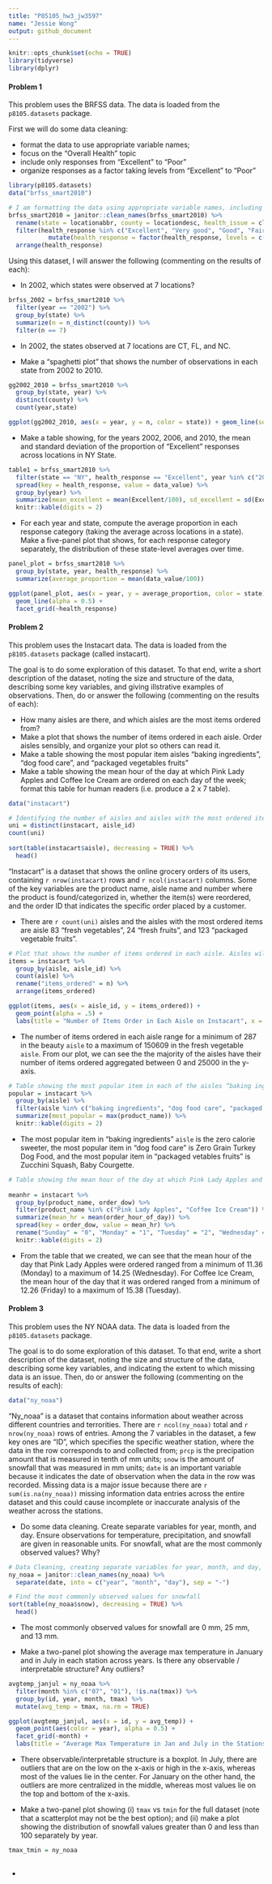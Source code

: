 ```yaml
---
title: "P85105_hw3_jw3597"
name: "Jessie Wong"
output: github_document
---
```


```r
knitr::opts_chunk$set(echo = TRUE)
library(tidyverse)
library(dplyr)
```

#### Problem 1

This problem uses the BRFSS data. The data is loaded from the `p8105.datasets` package.  

First we will do some data cleaning: 

* format the data to use appropriate variable names;
* focus on the “Overall Health” topic
* include only responses from “Excellent” to “Poor”
* organize responses as a factor taking levels from “Excellent” to “Poor”

```r
library(p8105.datasets)
data("brfss_smart2010")

# I am formatting the data using appropriate variable names, including only using responses from "Excellent" to "Poor", and then organizing the responses as a factor:
brfss_smart2010 = janitor::clean_names(brfss_smart2010) %>%
  rename(state = locationabbr, county = locationdesc, health_issue = class, health_issue_topic = topic, health_question = question, health_response = response, lower_95CI = confidence_limit_low, upper_95CI = confidence_limit_high) %>% 
  filter(health_response %in% c("Excellent", "Very good", "Good", "Fair", "Poor")) %>%
           mutate(health_response = factor(health_response, levels = c("Excellent", "Very good", "Good", "Fair", "Poor"))) %>%
  arrange(health_response)
```

Using this dataset, I will answer the following (commenting on the results of each):

* In 2002, which states were observed at 7 locations?
```r
brfss_2002 = brfss_smart2010 %>% 
  filter(year == "2002") %>%
  group_by(state) %>%
  summarize(n = n_distinct(county)) %>%
  filter(n == 7)
```

* In 2002, the states observed at 7 locations are CT, FL, and NC.

* Make a “spaghetti plot” that shows the number of observations in each state from 2002 to 2010.
```r
gg2002_2010 = brfss_smart2010 %>%
  group_by(state, year) %>%
  distinct(county) %>%
  count(year,state)

ggplot(gg2002_2010, aes(x = year, y = n, color = state)) + geom_line(se = FALSE)
```

* Make a table showing, for the years 2002, 2006, and 2010, the mean and standard deviation of the proportion of “Excellent” responses across locations in NY State.
```r
table1 = brfss_smart2010 %>%
  filter(state == "NY", health_response == "Excellent", year %in% c("2002", "2006", "2010")) %>%
  spread(key = health_response, value = data_value) %>%
  group_by(year) %>%
  summarize(mean_excellent = mean(Excellent/100), sd_excellent = sd(Excellent/100)) %>%
  knitr::kable(digits = 2)
```

* For each year and state, compute the average proportion in each response category (taking the average across locations in a state). Make a five-panel plot that shows, for each response category separately, the distribution of these state-level averages over time.
```r
panel_plot = brfss_smart2010 %>%
  group_by(state, year, health_response) %>%
  summarize(average_proportion = mean(data_value/100))

ggplot(panel_plot, aes(x = year, y = average_proportion, color = state)) + 
  geom_line(alpha = 0.5) + 
  facet_grid(~health_response)
```

#### Problem 2

This problem uses the Instacart data. The data is loaded from the `p8105.datasets` package (called instacart).  

The goal is to do some exploration of this dataset. To that end, write a short description of the dataset, noting the size and structure of the data, describing some key variables, and giving illstrative examples of observations. Then, do or answer the following (commenting on the results of each): 

* How many aisles are there, and which aisles are the most items ordered from?
* Make a plot that shows the number of items ordered in each aisle. Order aisles sensibly, and organize your plot so others can read it.
* Make a table showing the most popular item aisles “baking ingredients”, “dog food care”, and “packaged vegetables fruits”
* Make a table showing the mean hour of the day at which Pink Lady Apples and Coffee Ice Cream are ordered on each day of the week; format this table for human readers (i.e. produce a 2 x 7 table).

```r
data("instacart")

# Identifying the number of aisles and aisles with the most ordered items
uni = distinct(instacart, aisle_id)
count(uni)
  
sort(table(instacart$aisle), decreasing = TRUE) %>%
  head()
```
"Instacart" is a dataset that shows the online grocery orders of its users, containing `r nrow(instacart)` rows and `r ncol(instacart)` columns. Some of the key variables are the product name, aisle name and number where the product is found/categorized in, whether the item(s) were reordered, and the order ID that indicates the specific order placed by a customer.

* There are `r count(uni)` aisles and the aisles with the most ordered items are aisle 83 "fresh vegetables", 24 "fresh fruits", and 123 "packaged vegetable fruits".

```r
# Plot that shows the number of items ordered in each aisle. Aisles will be ordered sensibly and the plot will be organized to be readable to others
items = instacart %>%
  group_by(aisle, aisle_id) %>% 
  count(aisle) %>% 
  rename("items_ordered" = n) %>%
  arrange(items_ordered)

ggplot(items, aes(x = aisle_id, y = items_ordered)) + 
  geom_point(alpha = .5) + 
  labs(title = "Number of Items Order in Each Aisle on Instacart", x = "Aisle Number", y = "Number of Items Ordered")
```
* The number of items ordered in each aisle range for a minimum of 287 in the beauty `aisle` to a maximum of 150609 in the fresh vegetable `aisle`. From our plot, we can see the the majority of the aisles have their number of items ordered aggregated between 0 and 25000 in the y-axis. 

```r
# Table showing the most popular item in each of the aisles “baking ingredients”, “dog food care”, and “packaged vegetables fruits
popular = instacart %>%
  group_by(aisle) %>%
  filter(aisle %in% c("baking ingredients", "dog food care", "packaged vegetables fruits")) %>%
  summarize(most_popular = max(product_name)) %>%
  knitr::kable(digits = 2)
```

* The most popular item in "baking ingredients" `aisle` is the zero calorie sweeter, the most popular item in "dog food care" is Zero Grain Turkey Dog Food, and the most popular item in "packaged vetables fruits" is Zucchini Squash, Baby Courgette.

```r
# Table showing the mean hour of the day at which Pink Lady Apples and Coffee Ice Cream are ordered on each day of the week; format this table for human readers (i.e. produce a 2 x 7 table)
  
meanhr = instacart %>%
  group_by(product_name, order_dow) %>%
  filter(product_name %in% c("Pink Lady Apples", "Coffee Ice Cream")) %>%
  summarize(mean_hr = mean(order_hour_of_day)) %>%
  spread(key = order_dow, value = mean_hr) %>%
  rename("Sunday" = "0", "Monday" = "1", "Tuesday" = "2", "Wednesday" = "3", "Thursday" = "4", "Friday" = "5", "Saturday" = "6", "Product Name" = "product_name") %>%
  knitr::kable(digits = 2)
```

* From the table that we created, we can see that the mean hour of the day that Pink Lady Apples were ordered ranged from a minimum of 11.36 (Monday) to a maximum of 14.25 (Wednesday). For Coffee Ice Cream, the mean hour of the day that it was ordered ranged from a minimum of 12.26 (Friday) to a maximum of 15.38 (Tuesday).

#### Problem 3

This problem uses the NY NOAA data. The data is loaded from the `p8105.datasets` package.  

The goal is to do some exploration of this dataset. To that end, write a short description of the dataset, noting the size and structure of the data, describing some key variables, and indicating the extent to which missing data is an issue. Then, do or answer the following (commenting on the results of each):
```r
data("ny_noaa")
```

"Ny_noaa" is a dataset that contains information about weather across different countries and terrorities. There are `r ncol(ny_noaa)` total and `r nrow(ny_noaa)` rows of entries. Among the 7 variables in the dataset, a few key ones are "ID", which specifies the specific weather station, where the data in the row corresponds to and collected from; `prcp` is the precipation amount that is measured in tenth of mm units; `snow` is the amount of snowfall that was measured in mm units; `date` is an important variable because it indicates the date of observation when the data in the row was recorded. Missing data is a major issue because there are `r sum(is.na(ny_noaa))` missing information data entries across the entire dataset and this could cause incomplete or inaccurate analysis of the weather across the stations.

* Do some data cleaning. Create separate variables for year, month, and day. Ensure observations for temperature, precipitation, and snowfall are given in reasonable units. For snowfall, what are the most commonly observed values? Why?
```r
# Data Cleaning, creating separate variables for year, month, and day, and adding reasonable units where needed
ny_noaa = janitor::clean_names(ny_noaa) %>%
  separate(date, into = c("year", "month", "day"), sep = "-") 

# Find the most commonly observed values for snowfall  
sort(table(ny_noaa$snow), decreasing = TRUE) %>%
  head() 
```

* The most commonly observed values for snowfall are 0 mm, 25 mm, and 13 mm.

* Make a two-panel plot showing the average max temperature in January and in July in each station across years. Is there any observable / interpretable structure? Any outliers?
```r
avgtemp_janjul = ny_noaa %>%
  filter(month %in% c("07", "01"), !is.na(tmax)) %>%
  group_by(id, year, month, tmax) %>%
  mutate(avg_temp = tmax, na.rm = TRUE)

ggplot(avgtemp_janjul, aes(x = id, y = avg_temp)) +
  geom_point(aes(color = year), alpha = 0.5) +
  facet_grid(~month) +
  labs(title = "Average Max Temperature in Jan and July in the Stations", x = "Stations", y = "Average Max Temperature")
```

* There observable/interpretable structure is a boxplot. In July, there are outliers that are on the low on the x-axis or high in the x-axis, whereas most of the values lie in the center. For January on the other hand, the outliers are more centralized in the middle, whereas most values lie on the top and bottom of the x-axis.

* Make a two-panel plot showing (i) `tmax` vs `tmin` for the full dataset (note that a scatterplot may not be the best option); and (ii) make a plot showing the distribution of snowfall values greater than 0 and less than 100 separately by year.
```r
tmax_tmin = ny_noaa
  
```

* 
